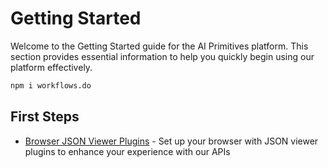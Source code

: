 # Getting Started

Welcome to the Getting Started guide for the AI Primitives platform. This section provides essential information to help you quickly begin using our platform effectively.

```sh npm2yarn
npm i workflows.do
```

## First Steps

- [Browser JSON Viewer Plugins](/docs/getting-started/browser-plugins) - Set up your browser with JSON viewer plugins to enhance your experience with our APIs
